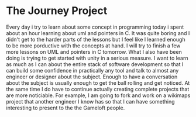 # The Journey Project
Every day i try to learn about some concept in programming today i spent about an hour learning about uml and pointers in C. It was quite boring and I didn't get to the harder parts of the lessons but I feel like I learned enough to be more porductive with the concepts at hand. I will try to finish a few more lessons on UML and pointers in C tomorrow. What I also have been doing is trying to get started with unity in a serious measure. I want to learn as much as I can about the entire stack of software development so that I can build some confidence in practically any tool and talk to almost any engineer or designer about the subject. Enough to have a conversation about the subject is usually enough to get the ball rolling and get noticed. At the same time I do have to continue actually creating complete projects that are more noticiable. For example, I am going to fork and work on a wikimaps project that another engineer I know has so that I can have something interesting to present to the the Gameloft people.